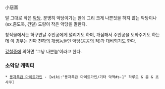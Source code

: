 小惡黨

말 그대로 작은 [[악당]]. 분명히 악당이기는 한데 그리 크게 나쁜짓을 하지 않는 악당이나 (ex.좀도둑, 건달) 도량이 작은 악당을 말한다.

창작물에서는 허구연날 주인공에게 털리기도 하며, 개심해서 주인공을 도와주기도 하는데 이 경우는 진짜 [[천하의 개쌍놈들]]인 악당([[공공의 적]])과 대비되기도 한다.

[[강철중]]에 의하면 '그냥 나쁜놈'이라고 한다.

=== 소악당 캐릭터 ===
 * [[용자특급 마이트가인]] - [wiki:"용자특급 마이트가인/기타 악역#s-1" 하루오 & 쥰 & 쵸사쿠]
